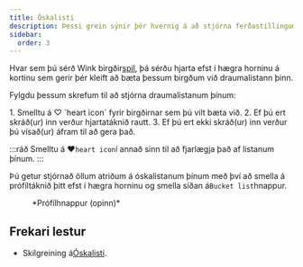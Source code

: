 ```yaml
---
title: Óskalisti
description: Þessi grein sýnir þér hvernig á að stjórna ferðastillingum þínum á Wink
sidebar:
  order: 3
---
```


Hvar sem þú sérð Wink birgðir[spil](/studio/cards), þá sérðu hjarta efst í hægra horninu á kortinu sem gerir þér kleift að bæta þessum birgðum við draumalistann þinn.

Fylgdu þessum skrefum til að stjórna draumalistanum þínum:

<Steps>
  1. Smelltu á ♡ `heart icon` fyrir birgðirnar sem þú vilt bæta við.
  2. Ef þú ert skráð(ur) inn verður hjartatáknið rautt.
  3. Ef þú ert ekki skráð(ur) inn verður þú vísað(ur) áfram til að gera það.
</Steps>


:::ráð
Smelltu á ♥️`heart icon`í annað sinn til að fjarlægja það af listanum þínum.
:::

Þú getur stjórnað öllum atriðum á óskalistanum þínum með því að smella á prófíltáknið þitt efst í hægra horninu og smella síðan á`Bucket list`hnappur.

<figure>
  <CloudinaryImage width="350" height="404" resize="scale" quality="best" alt="Reikningshnappur þegar staðfest er" src="academy/account-button-auth-open" errorImage="noimage_opaque_nyrtl0.png" />

  <figcaption>*Prófílhnappur (opinn)*</figcaption>
</figure>


## Frekari lestur

* Skilgreining á[Óskalisti](https://en.wikipedia.org/wiki/Bucket_list).

